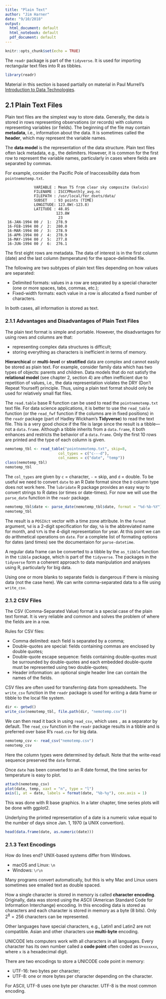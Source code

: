 ```yaml
---
title: "Plain Text"
author: "Jim Harner"
date: "9/10/2018"
output:
  html_document: default
  html_notebook: default
  pdf_document: default
---
```


```r
knitr::opts_chunk$set(echo = TRUE)
```
The `readr` package is part of the `tidyverse`. It is used for importing rectangular text files into R as tibbles.
```r
library(readr)
```

Material in this section is based partially on material in Paul Murrell's [Introduction to Data Technologies](https://www.stat.auckland.ac.nz/~paul/ItDT/).

## 2.1 Plain Text Files

Plain text files are the simplest way to store data. Generally, the data is stored in rows representing observations (or records) with columns representing variables (or fields). The beginning of the file may contain **metadata**, i.e., information about the data. It is sometimes called the **header**, which may represent the variable names.

The **data model** is the representation of the data structure. Plain text files often lack metadata, e.g., the delimiters. However, it is common for the first row to represent the variable names, particularly in cases where fields are separated by commas.

For example, consider the Pacific Pole of Inaccessibility data from `pointnemotemp.txt`.
```
             VARIABLE : Mean TS from clear sky composite (kelvin)
             FILENAME : ISCCPMonthly_avg.nc
             FILEPATH : /usr/local/fer_dsets/data/
             SUBSET   : 93 points (TIME)
             LONGITUDE: 123.8W(-123.8)
             LATITUDE : 48.8S
                       123.8W 
                        23
 16-JAN-1994 00 /  1:  278.9
 16-FEB-1994 00 /  2:  280.0
 16-MAR-1994 00 /  3:  278.9
 16-APR-1994 00 /  4:  278.9
 16-MAY-1994 00 /  5:  277.8
 16-JUN-1994 00 /  6:  276.1
```
The first eight rows are metadata. The data of interest is in the first column (date) and the last column (temperature) for the space-delimited file.

The following are two subtypes of plain text files depending on how values are separated:  

* Delimited formats:  values in a row are separated by a special character (one or more spaces, tabs, commas, etc.);    
* Fixed-width formats:  each value in a row is allocated a fixed number of characters.  

In both cases, all information is stored as text.

### 2.1.1 Advantages and Disadvantages of Plain Text Files

The plain text format is simple and portable. However, the disadvantages for using rows and columns are that:  

* representing complex data structures is difficult;   
* storing everything as characters is inefficient in terms of memory. 

**Hierarchical** or **multi-level** or **stratified** data are complex and cannot easily be stored as plain text. For example, consider family data which has two types of objects: parents and children. Data models that do not satisfy the **relational model** (see chapter 2, section 4) are often inefficient due to repetition of values, i.e., the data representation violates the DRY (Don't Repeat Yourself) principle. Thus, using a plain text format should only be used for relatively small flat files.

The `read.table` base R function can be used to read the `pointnemotemp.txt` text file. For data science applications, it is better to use the `read_table` function (or the `read_fwf` function if the columns are in fixed positions) in the `readr` package (part of Hadley Wickham's **Tidyverse**) to read the text file. This is a very good choice if the file is large since the result is a tibble---not a `data.frame`. Although a tibble inherits from a `data.frame`, it both enhances and restricts the behavior of a `data.frame`. Only the first 10 rows are printed and the type of each column is given.

```r
nemotemp_tbl <- read_table("pointnemotemp.txt", skip=8,
                        col_types = c("c---d"),
                        col_names = c("date", "temp"))
class(nemotemp_tbl)
nemotemp_tbl
```
The `col_types` are given by `c` = character, `-` = skip, and `d` = double. To be useful we need to convert `date` to an R Date format since the `D` column type does not work here. The `lubridate` R package provides an easy way to convert strings to R dates (or times or date-times). For now we will use the `parse_date` function in the `readr` package.
```r
nemotemp_tbl$date <- parse_date(nemotemp_tbl$date, format = "%d-%b-%Y")
nemotemp_tbl
```
The result is a `POSIXct` vector with a time zone attribute. In the `format` argument, `%d` is a 2-digit specification for day, `%b` is the abbreviated name for month, and `%Y%` is the 4-digit representation for year. At this point we can do arithmetical operations on `date`. For a complete list of formating options for dates (and times) see the documentaion for `parse-datetime`.

A regular data frame can be converted to a tibble by the `as_tibble` function in the `tibble` package, which is part of the `tidyverse`. The packages in the `tidyverse` form a coherent approach to data manipulation and analyses using R, particularly for big data.

Using one or more blanks to separate fields is dangerous if there is missing data (not the case here). We can write comma-separated data to a file using `write_csv`.

### 2.1.2 CSV Files

The CSV (Comma-Separated Value) format is a special case of the plain text format. It is very reliable and common and solves the problem of where the fields are in a row.

Rules for CSV files:  

* Comma delimited: each field is separated by a comma;  
* Double-quotes are special: fields containing commas are enclosed by double quotes;  
* Double-quote escape sequence: fields containing double-quotes must be surrounded by double-quotes and each embedded double-quote must be represented using two double-quotes;     
* Header information: an optional single header line can contain the names of the fields.  

CSV files are often used for transferring data from spreadsheets. The `write_csv` function in the `readr` package is used for writing a data frame or tibble to the local file system.

```r
dir <- getwd()
write_csv(nemotemp_tbl, file.path(dir, "nemotemp.csv"))
```

We can then read it back in using `read_csv`, which uses `,` as a separator by default. The `read_csv` function in the `readr` package results in a tibble and is preferred over base R's `read.csv` for big data.

```r
nemotemp_csv <- read_csv("nemotemp.csv")
nemotemp_csv
```
Here the column types were determined by default. Note that the write-read sequence preserved the `date` format.

Once `date` has been converted to an R date format, the time series for temperature is easy to plot.
```r
attach(nemotemp_csv)
plot(date, temp, xaxt = "n", type = "l")
axis(1, at = date, labels = format(date, "%b-%y"), cex.axis = 1)
```
This was done with R base graphics. In a later chapter, time series plots will be done with ggplot2.

Underlying the printed representation of a date is a numeric value equal to the number of days since Jan. 1, 1970 (a UNIX convertion).
```r
head(data.frame(date, as.numeric(date)))
```

### 2.1.3 Text Encodings

How do lines end? UNIX-based systems differ from Windows.

* macOS and Linux: ``\n``    
* Windows: ``\r\n`` 

Many programs convert automatically, but this is why Mac and Linux users sometimes see emailed text as double spaced.

How a single character is stored in memory is called **character encoding**. Originally, data was stored using the ASCII (American Standard Code for Information Interchange) encoding. In this encoding data is stored as characters and each character is stored in memory as a byte (8 bits). Only $2^8 = 256$ characters can be represented.  

Other languages have special characters, e.g., Latin1 and Latin2 are not compatible. Asian and other characters use **multi-byte** encoding.  

UNICODE lets computers work with all characters in all languages. Every character has its own number called a **code point** often coded as `U+xxxxxx`, where `x` is a hexadecimal digit. 

There are two encodings to store a UNICODE code point in memory:  

* UTF-16: two bytes per character;  
* UTF-8: one or more bytes per character depending on the character.

For ASCII, UTF-8 uses one byte per character. UTF-8 is the most common encoding.
